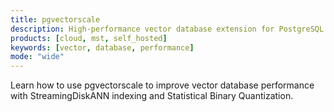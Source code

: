 ```yaml
---
title: pgvectorscale
description: High-performance vector database extension for PostgreSQL
products: [cloud, mst, self_hosted]
keywords: [vector, database, performance]
mode: "wide"
---
```


<CardGroup cols={1}>
  <Card
    title="Get started with pgvectorscale"
    icon="pen-to-square"
    href="/open-source/pgvectorscale/pgvectorscale-get-started"
  >
  Learn how to use pgvectorscale to improve vector database performance with StreamingDiskANN indexing and Statistical Binary Quantization.
  </Card>
</CardGroup>